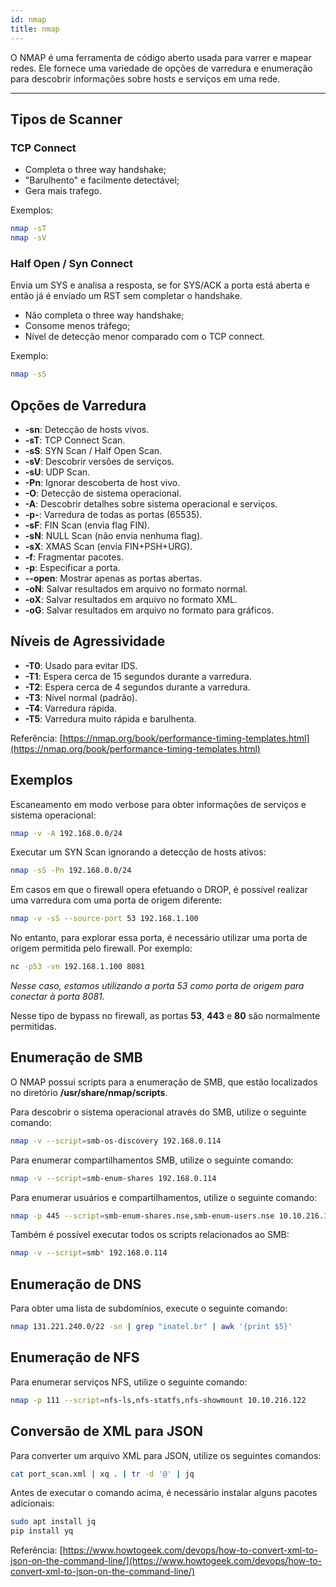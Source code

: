 ```yaml
---
id: nmap
title: nmap
---
```


O NMAP é uma ferramenta de código aberto usada para varrer e mapear redes. Ele
fornece uma variedade de opções de varredura e enumeração para descobrir
informações sobre hosts e serviços em uma rede.

---

## Tipos de Scanner

### TCP Connect

- Completa o three way handshake;
- "Barulhento" e facilmente detectável;
- Gera mais trafego.

Exemplos:

```bash
nmap -sT
nmap -sV
```

### Half Open / Syn Connect

Envia um SYS e analisa a resposta, se for SYS/ACK a porta está aberta e então já
é enviado um RST sem completar o handshake.

- Não completa o three way handshake;
- Consome menos tráfego;
- Nível de detecção menor comparado com o TCP connect.

Exemplo:

```bash
nmap -sS
```

## Opções de Varredura

- **-sn**: Detecção de hosts vivos.
- **-sT**: TCP Connect Scan.
- **-sS**: SYN Scan / Half Open Scan.
- **-sV**: Descobrir versões de serviços.
- **-sU**: UDP Scan.
- **-Pn**: Ignorar descoberta de host vivo.
- **-O**: Detecção de sistema operacional.
- **-A**: Descobrir detalhes sobre sistema operacional e serviços.
- **-p-**: Varredura de todas as portas (65535).
- **-sF**: FIN Scan (envia flag FIN).
- **-sN**: NULL Scan (não envia nenhuma flag).
- **-sX**: XMAS Scan (envia FIN+PSH+URG).
- **-f**: Fragmentar pacotes.
- **-p**: Especificar a porta.
- **--open**: Mostrar apenas as portas abertas.
- **-oN**: Salvar resultados em arquivo no formato normal.
- **-oX**: Salvar resultados em arquivo no formato XML.
- **-oG**: Salvar resultados em arquivo no formato para gráficos.

## Níveis de Agressividade

- **-T0**: Usado para evitar IDS.
- **-T1**: Espera cerca de 15 segundos durante a varredura.
- **-T2**: Espera cerca de 4 segundos durante a varredura.
- **-T3**: Nível normal (padrão).
- **-T4**: Varredura rápida.
- **-T5**: Varredura muito rápida e barulhenta.

Referência: [https://nmap.org/book/performance-timing-templates.html](https://nmap.org/book/performance-timing-templates.html)

## Exemplos

Escaneamento em modo verbose para obter informações de serviços e sistema
operacional:

```bash
nmap -v -A 192.168.0.0/24
```

Executar um SYN Scan ignorando a detecção de hosts ativos:

```bash
nmap -sS -Pn 192.168.0.0/24
```

Em casos em que o firewall opera efetuando o DROP, é possível realizar uma
varredura com uma porta de origem diferente:

```bash
nmap -v -sS --source-port 53 192.168.1.100
```

No entanto, para explorar essa porta, é necessário utilizar uma porta de origem
permitida pelo firewall. Por exemplo:

```bash
nc -p53 -vn 192.168.1.100 8081
```

*Nesse caso, estamos utilizando a porta 53 como porta de origem para conectar à
porta 8081.*

Nesse tipo de bypass no firewall, as portas **53**, **443** e **80** são
normalmente permitidas.

## Enumeração de SMB

O NMAP possui scripts para a enumeração de SMB, que estão localizados no
diretório **/usr/share/nmap/scripts**.

Para descobrir o sistema operacional através do SMB, utilize o seguinte comando:

```bash
nmap -v --script=smb-os-discovery 192.168.0.114
```

Para enumerar compartilhamentos SMB, utilize o seguinte comando:

```bash
nmap -v --script=smb-enum-shares 192.168.0.114
```

Para enumerar usuários e compartilhamentos, utilize o seguinte comando:

```bash
nmap -p 445 --script=smb-enum-shares.nse,smb-enum-users.nse 10.10.216.122
```

Também é possível executar todos os scripts relacionados ao SMB:

```bash
nmap -v --script=smb* 192.168.0.114
```

## Enumeração de DNS

Para obter uma lista de subdomínios, execute o seguinte comando:

```bash
nmap 131.221.240.0/22 -sn | grep "inatel.br" | awk '{print $5}'
```

## Enumeração de NFS

Para enumerar serviços NFS, utilize o seguinte comando:

```bash
nmap -p 111 --script=nfs-ls,nfs-statfs,nfs-showmount 10.10.216.122
```

## Conversão de XML para JSON

Para converter um arquivo XML para JSON, utilize os seguintes comandos:

```bash
cat port_scan.xml | xq . | tr -d '@' | jq
```

Antes de executar o comando acima, é necessário instalar alguns pacotes
adicionais:

```bash
sudo apt install jq
pip install yq
```

Referência: [https://www.howtogeek.com/devops/how-to-convert-xml-to-json-on-the-command-line/](https://www.howtogeek.com/devops/how-to-convert-xml-to-json-on-the-command-line/)
